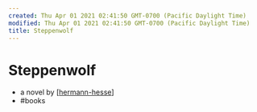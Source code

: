 ```yaml
---
created: Thu Apr 01 2021 02:41:50 GMT-0700 (Pacific Daylight Time)
modified: Thu Apr 01 2021 02:41:50 GMT-0700 (Pacific Daylight Time)
title: Steppenwolf
---
```

# Steppenwolf

- a novel by [[hermann-hesse]]
- #books

[//begin]: # "Autogenerated link references for markdown compatibility"
[hermann-hesse]: hermann-hesse "Hermann Hesse"
[//end]: # "Autogenerated link references"